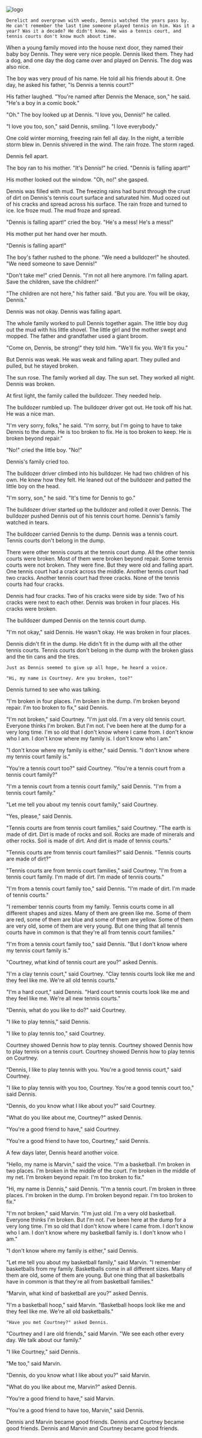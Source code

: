 
<div className={styles["Welcome"]}>
<img src={image} className={styles["image"]} alt="logo" />

`Derelict and overgrown with weeds, Dennis watched the years pass by. He can't remember the last time someone played tennis on him. Was it a year? Was it a decade? He didn't know. He was a tennis court, and tennis courts don't know much about time.`

When a young family moved into the house next door, they named their baby boy Dennis. They were very nice people. Dennis liked them. They had a dog, and one day the dog came over and played on Dennis. The dog was also nice.

The boy was very proud of his name. He told all his friends about it. One day, he asked his father, "Is Dennis a tennis court?"

His father laughed. "You're named after Dennis the Menace, son," he said. "He's a boy in a comic book."

"Oh." The boy looked up at Dennis. "I love you, Dennis!" he called.

"I love you too, son," said Dennis, smiling. "I love everybody."

One cold winter morning, freezing rain fell all day. In the night, a terrible storm blew in. Dennis shivered in the wind. The rain froze. The storm raged.

Dennis fell apart.

The boy ran to his mother. "It's Dennis!" he cried. "Dennis is falling apart!"

His mother looked out the window. "Oh, no!" she gasped.

Dennis was filled with mud. The freezing rains had burst through the crust of dirt on Dennis's tennis court surface and saturated him. Mud oozed out of his cracks and spread across his surface. The rain froze and turned to ice. Ice froze mud. The mud froze and spread.

"Dennis is falling apart!" cried the boy. "He's a mess! He's a mess!"

His mother put her hand over her mouth.

"Dennis is falling apart!"

The boy's father rushed to the phone. "We need a bulldozer!" he shouted. "We need someone to save Dennis!"

"Don't take me!" cried Dennis. "I'm not all here anymore. I'm falling apart. Save the children, save the children!"

"The children are not here," his father said. "But you are. You will be okay, Dennis."

Dennis was not okay. Dennis was falling apart.

The whole family worked to pull Dennis together again. The little boy dug out the mud with his little shovel. The little girl and the mother swept and mopped. The father and grandfather used a giant broom.

"Come on, Dennis, be strong!" they told him. "We'll fix you. We'll fix you."

But Dennis was weak. He was weak and falling apart. They pulled and pulled, but he stayed broken.

The sun rose. The family worked all day. The sun set. They worked all night. Dennis was broken.

At first light, the family called the bulldozer. They needed help.

The bulldozer rumbled up. The bulldozer driver got out. He took off his hat. He was a nice man.

"I'm very sorry, folks," he said. "I'm sorry, but I'm going to have to take Dennis to the dump. He is too broken to fix. He is too broken to keep. He is broken beyond repair."

"No!" cried the little boy. "No!"

Dennis's family cried too.

The bulldozer driver climbed into his bulldozer. He had two children of his own. He knew how they felt. He leaned out of the bulldozer and patted the little boy on the head.

"I'm sorry, son," he said. "It's time for Dennis to go."

The bulldozer driver started up the bulldozer and rolled it over Dennis. The bulldozer pushed Dennis out of his tennis court home. Dennis's family watched in tears.

The bulldozer carried Dennis to the dump. Dennis was a tennis court. Tennis courts don't belong in the dump.

There were other tennis courts at the tennis court dump. All the other tennis courts were broken. Most of them were broken beyond repair. Some tennis courts were not broken. They were fine. But they were old and falling apart. One tennis court had a crack across the middle. Another tennis court had two cracks. Another tennis court had three cracks. None of the tennis courts had four cracks.

Dennis had four cracks. Two of his cracks were side by side. Two of his cracks were next to each other. Dennis was broken in four places. His cracks were broken.

The bulldozer dumped Dennis on the tennis court dump.

"I'm not okay," said Dennis. He wasn't okay. He was broken in four places.

Dennis didn't fit in the dump. He didn't fit in the dump with all the other tennis courts. Tennis courts don't belong in the dump with the broken glass and the tin cans and the tires.

`Just as Dennis seemed to give up all hope, he heard a voice.`

`"Hi, my name is Courtney. Are you broken, too?"`

Dennis turned to see who was talking.

"I'm broken in four places. I'm broken in the dump. I'm broken beyond repair. I'm too broken to fix," said Dennis.

"I'm not broken," said Courtney. "I'm just old. I'm a very old tennis court. Everyone thinks I'm broken. But I'm not. I've been here at the dump for a very long time. I'm so old that I don't know where I came from. I don't know who I am. I don't know where my family is. I don't know who I am."

"I don't know where my family is either," said Dennis. "I don't know where my tennis court family is."

"You're a tennis court too?" said Courtney. "You're a tennis court from a tennis court family?"

"I'm a tennis court from a tennis court family," said Dennis. "I'm from a tennis court family."

"Let me tell you about my tennis court family," said Courtney.

"Yes, please," said Dennis.

"Tennis courts are from tennis court families," said Courtney. "The earth is made of dirt. Dirt is made of rocks and soil. Rocks are made of minerals and other rocks. Soil is made of dirt. And dirt is made of tennis courts."

"Tennis courts are from tennis court families?" said Dennis. "Tennis courts are made of dirt?"

"Tennis courts are from tennis court families," said Courtney. "I'm from a tennis court family. I'm made of dirt. I'm made of tennis courts."

"I'm from a tennis court family too," said Dennis. "I'm made of dirt. I'm made of tennis courts."

"I remember tennis courts from my family. Tennis courts come in all different shapes and sizes. Many of them are green like me. Some of them are red, some of them are blue and some of them are yellow. Some of them are very old, some of them are very young. But one thing that all tennis courts have in common is that they're all from tennis court families."

"I'm from a tennis court family too," said Dennis. "But I don't know where my tennis court family is."

"Courtney, what kind of tennis court are you?" asked Dennis.

"I'm a clay tennis court," said Courtney. "Clay tennis courts look like me and they feel like me. We're all old tennis courts."

"I'm a hard court," said Dennis. "Hard court tennis courts look like me and they feel like me. We're all new tennis courts."

"Dennis, what do you like to do?" said Courtney.

"I like to play tennis," said Dennis.

"I like to play tennis too," said Courtney.

Courtney showed Dennis how to play tennis. Courtney showed Dennis how to play tennis on a tennis court. Courtney showed Dennis how to play tennis on Courtney.

"Dennis, I like to play tennis with you. You're a good tennis court," said Courtney.

"I like to play tennis with you too, Courtney. You're a good tennis court too," said Dennis.

"Dennis, do you know what I like about you?" said Courtney.

"What do you like about me, Courtney?" asked Dennis.

"You're a good friend to have," said Courtney.

"You're a good friend to have too, Courtney," said Dennis.

A few days later, Dennis heard another voice.

"Hello, my name is Marvin," said the voice. "I'm a basketball. I'm broken in two places. I'm broken in the middle of the court. I'm broken in the middle of my net. I'm broken beyond repair. I'm too broken to fix."

"Hi, my name is Dennis," said Dennis. "I'm a tennis court. I'm broken in three places. I'm broken in the dump. I'm broken beyond repair. I'm too broken to fix."

"I'm not broken," said Marvin. "I'm just old. I'm a very old basketball. Everyone thinks I'm broken. But I'm not. I've been here at the dump for a very long time. I'm so old that I don't know where I came from. I don't know who I am. I don't know where my basketball family is. I don't know who I am."

"I don't know where my family is either," said Dennis.

"Let me tell you about my basketball family," said Marvin. "I remember basketballs from my family. Basketballs come in all different sizes. Many of them are old, some of them are young. But one thing that all basketballs have in common is that they're all from basketball families."

"Marvin, what kind of basketball are you?" asked Dennis.

"I'm a basketball hoop," said Marvin. "Basketball hoops look like me and they feel like me. We're all old basketballs."

`"Have you met Courtney?" asked Dennis.`

"Courtney and I are old friends," said Marvin. "We see each other every day. We talk about our family."

"I like Courtney," said Dennis.

"Me too," said Marvin.

"Dennis, do you know what I like about you?" said Marvin.

"What do you like about me, Marvin?" asked Dennis.

"You're a good friend to have," said Marvin.

"You're a good friend to have too, Marvin," said Dennis.

Dennis and Marvin became good friends. Dennis and Courtney became good friends. Dennis and Marvin and Courtney became good friends.

</div>
